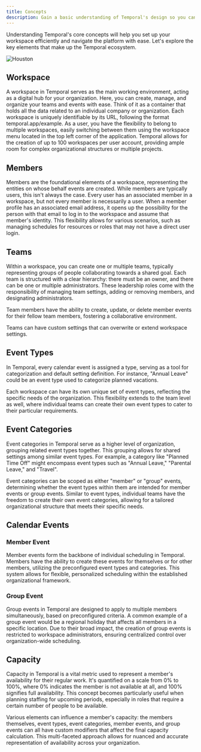 ```yaml
---
title: Concepts
description: Gain a basic understanding of Temporal's design so you can set up your workspace and navigate efficiently.
---
```


Understanding Temporal's core concepts will help you set up your workspace efficiently and navigate the platform with ease. Let's explore the key elements that make up the Temporal ecosystem.

![Houston](../../../assets/hero-dark.webp)

## Workspace

A workspace in Temporal serves as the main working environment, acting as a digital hub for your organization. Here, you can create, manage, and organize your teams and events with ease. Think of it as a container that holds all the data related to an individual company or organization. Each workspace is uniquely identifiable by its URL, following the format temporal.app/example. As a user, you have the flexibility to belong to multiple workspaces, easily switching between them using the workspace menu located in the top left corner of the application. Temporal allows for the creation of up to 100 workspaces per user account, providing ample room for complex organizational structures or multiple projects.

## Members

Members are the foundational elements of a workspace, representing the entities on whose behalf events are created. While members are typically users, this isn't always the case. Every user has an associated member in a workspace, but not every member is necessarily a user. When a member profile has an associated email address, it opens up the possibility for the person with that email to log in to the workspace and assume that member's identity. This flexibility allows for various scenarios, such as managing schedules for resources or roles that may not have a direct user login.

## Teams

Within a workspace, you can create one or multiple teams, typically representing groups of people collaborating towards a shared goal. Each team is structured with a clear hierarchy: there must be an owner, and there can be one or multiple administrators. These leadership roles come with the responsibility of managing team settings, adding or removing members, and designating administrators. 

Team members have the ability to create, update, or delete member events for their fellow team members, fostering a collaborative environment. 

Teams can have custom settings that can overwrite or extend workspace settings.

## Event Types

In Temporal, every calendar event is assigned a type, serving as a tool for categorization and default setting definition. For instance, "Annual Leave" could be an event type used to categorize planned vacations. 

Each workspace can have its own unique set of event types, reflecting the specific needs of the organization. This flexibility extends to the team level as well, where individual teams can create their own event types to cater to their particular requirements.

## Event Categories

Event categories in Temporal serve as a higher level of organization, grouping related event types together. This grouping allows for shared settings among similar event types. For example, a category like "Planned Time Off" might encompass event types such as "Annual Leave," "Parental Leave," and "Travel". 

Event categories can be scoped as either "member" or "group" events, determining whether the event types within them are intended for member events or group events. Similar to event types, individual teams have the freedom to create their own event categories, allowing for a tailored organizational structure that meets their specific needs.

## Calendar Events

### Member Event

Member events form the backbone of individual scheduling in Temporal. Members have the ability to create these events for themselves or for other members, utilizing the preconfigured event types and categories. This system allows for flexible, personalized scheduling within the established organizational framework.

### Group Event

Group events in Temporal are designed to apply to multiple members simultaneously, based on preconfigured criteria. A common example of a group event would be a regional holiday that affects all members in a specific location. Due to their broad impact, the creation of group events is restricted to workspace administrators, ensuring centralized control over organization-wide scheduling.

## Capacity

Capacity in Temporal is a vital metric used to represent a member's availability for their regular work. It's quantified on a scale from 0% to 100%, where 0% indicates the member is not available at all, and 100% signifies full availability. This concept becomes particularly useful when planning staffing for upcoming periods, especially in roles that require a certain number of people to be available. 

Various elements can influence a member's capacity: the members themselves, event types, event categories, member events, and group events can all have custom modifiers that affect the final capacity calculation. This multi-faceted approach allows for nuanced and accurate representation of availability across your organization.